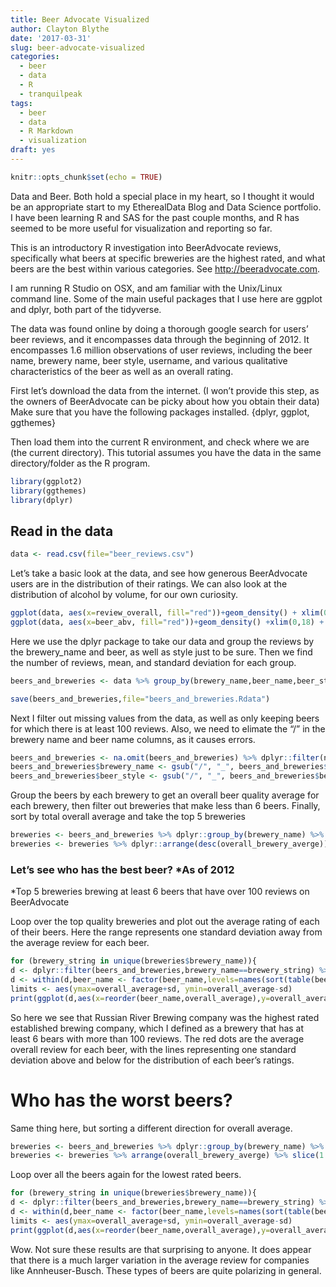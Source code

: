 ```yaml
---
title: Beer Advocate Visualized
author: Clayton Blythe
date: '2017-03-31'
slug: beer-advocate-visualized
categories:
  - beer
  - data
  - R
  - tranquilpeak
tags:
  - beer
  - data
  - R Markdown
  - visualization
draft: yes
---
```


```r
knitr::opts_chunk$set(echo = TRUE)
```

Data and Beer. Both hold a special place in my heart, so I thought it would be an appropriate start to my EtherealData Blog and Data Science portfolio. I have been learning R and SAS for the past couple months, and R has seemed to be more useful for visualization and reporting so far. 

This is an introductory R investigation into BeerAdvocate reviews, specifically what beers at specific breweries are the highest rated, and what beers are the best within various categories. See <http://beeradvocate.com>.

I am running R Studio on OSX, and am familiar with the Unix/Linux command line. Some of the main useful packages that I use here are ggplot and dplyr, both part of the tidyverse. 

The data was found online by doing a thorough google search for users' beer reviews, and it encompasses data through the beginning of 2012. It encompasses 1.6 million observations of user reviews, including the beer name, brewery name, beer style, username, and various qualitative characteristics of the beer as well as an overall rating. 

First let's download the data from the internet. (I won't provide this step, as the owners of BeerAdvocate can be picky about how you obtain their data) 
Make sure that you have the following packages installed. {dplyr, ggplot, ggthemes}

Then load them into the current R environment, and check where we are (the current directory). This tutorial assumes you have the data in the same directory/folder as the R program.

```r
library(ggplot2)
library(ggthemes)
library(dplyr)
```

## Read in the data
```r
data <- read.csv(file="beer_reviews.csv")
```

Let's take a basic look at the data, and see how generous BeerAdvocate users are in the distribution of their ratings. We can also look at the distribution of alcohol by volume, for our own curiosity.
```r
ggplot(data, aes(x=review_overall, fill="red"))+geom_density() + xlim(0,5)+theme_bw()
ggplot(data, aes(x=beer_abv, fill="red"))+geom_density() +xlim(0,18) + theme_bw()
```

Here we use the dplyr package to take our data and group the reviews by the brewery_name and beer, as well as style just to be sure. Then we find the number of reviews, mean, and standard deviation for each group.
```r
beers_and_breweries <- data %>% group_by(brewery_name,beer_name,beer_style)%>% summarise(overall_average= mean(review_overall), sd = sd(review_overall),aroma_average = mean(review_aroma), appearance_average = mean(review_appearance), palate_average=mean(review_palate), taste_average=mean(review_taste), n=n()) 

save(beers_and_breweries,file="beers_and_breweries.Rdata")
```
Next I filter out missing values from the data, as well as only keeping beers for which there is at least 100 reviews. Also, we need to elimate the "/" in the brewery name and beer name columns, as it causes errors.

```r
beers_and_breweries <- na.omit(beers_and_breweries) %>% dplyr::filter(n>=100) %>% dplyr::arrange(desc(n))
beers_and_breweries$brewery_name <- gsub("/", "_", beers_and_breweries$brewery_name)
beers_and_breweries$beer_style <- gsub("/", "_", beers_and_breweries$beer_style)
```

Group the beers by each brewery to get an overall beer quality average for each brewery, then filter out breweries that make less than 6 beers. Finally, sort by total overall average and take the top 5 breweries
```r
breweries <- beers_and_breweries %>% dplyr::group_by(brewery_name) %>% dplyr::summarise(overall_brewery_averge=mean(overall_average), n=n())  %>% dplyr::filter(n>=6) 
breweries <- breweries %>% dplyr::arrange(desc(overall_brewery_averge)) %>% dplyr::slice(1:5)
```


### Let's see who has the best beer? *As of 2012

*Top 5 breweries brewing at least 6 beers that have over 100 reviews on BeerAdvocate

Loop over the top quality breweries and plot out the average rating of each of their beers. Here the range represents one standard deviation away from the average review for each beer.

```r
for (brewery_string in unique(breweries$brewery_name)){
d <- dplyr::filter(beers_and_breweries,brewery_name==brewery_string) %>% arrange(desc(overall_average)) 
d <- within(d,beer_name <- factor(beer_name,levels=names(sort(table(beer_name),decreasing=TRUE))))
limits <- aes(ymax=overall_average+sd, ymin=overall_average-sd)
print(ggplot(d,aes(x=reorder(beer_name,overall_average),y=overall_average, fill=beer_name)) + geom_point(shape=21, size=3, fill="red")  + geom_errorbar(limits,width=.2) +  geom_text(aes(x=beer_name,y=.29,label=paste(n,"reviews")),nudge_x=-.35) + coord_flip() + scale_y_continuous(expand = c(0, 0), limits = c(0, 5.5)) + ggtitle(paste("Average BeerAdvocate Review for", brewery_string, "Beers")) + theme_solarized() + theme(axis.text=element_text(size=14), plot.title = element_text(size=16,face="bold"), axis.title.y = element_blank(), axis.title.x=element_blank()))}
```

So here we see that Russian River Brewing company was the highest rated established brewing company, which I defined as a brewery that has at least 6 bears with more than 100 reviews. The red dots are the average overall review for each beer, with the lines representing one standard deviation above and below for the distribution of each beer's ratings.


# Who has the worst beers?
Same thing here, but sorting a different direction for overall average.
```r
breweries <- beers_and_breweries %>% dplyr::group_by(brewery_name) %>% summarise(overall_brewery_averge=mean(overall_average), n=n())  %>% dplyr::filter(n>=6) 
breweries <- breweries %>% arrange(overall_brewery_averge) %>% slice(1:5)
```

Loop over all the beers again for the lowest rated beers.

```r
for (brewery_string in unique(breweries$brewery_name)){
d <- dplyr::filter(beers_and_breweries,brewery_name==brewery_string) %>% arrange(overall_average) 
d <- within(d,beer_name <- factor(beer_name,levels=names(sort(table(beer_name),decreasing=TRUE))))
limits <- aes(ymax=overall_average+sd, ymin=overall_average-sd)
print(ggplot(d,aes(x=reorder(beer_name,overall_average),y=overall_average, fill=beer_name)) + geom_point(shape=21, size=3, fill="red")  + geom_errorbar(limits,width=.2) +  geom_text(aes(x=beer_name,y=.29,label=paste(n,"reviews")),nudge_x=-.35) + coord_flip() + scale_y_continuous(expand = c(0, 0), limits = c(0, 5.5)) + ggtitle(paste("Average BeerAdvocate Review for", brewery_string, "Beers")) + theme_solarized() + theme(axis.text=element_text(size=14), plot.title = element_text(size=16,face="bold"), axis.title.y = element_blank(), axis.title.x=element_blank()))}
```

Wow. Not sure these results are that surprising to anyone. It does appear that there is a much larger variation in the average review for companies like Annheuser-Busch. These types of beers are quite polarizing in general. 

